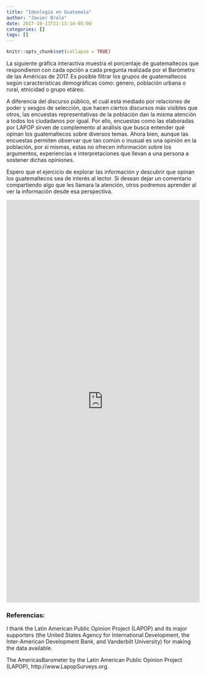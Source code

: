 ```yaml
---
title: "Ideología en Guatemala"
author: "Javier Brolo"
date: 2017-10-13T21:13:14-05:00
categories: []
tags: []
---
```


```r
knitr::opts_chunk$set(collapse = TRUE)
```

La siguiente gráfica interactiva muestra el porcentaje de guatemaltecos que respondieron con cada opción a cada pregunta realizada por el Barómetro de las Américas de 2017. Es posible filtrar los grupos de guatemaltecos según características demográficas como: género, población urbana o rural, etnicidad o grupo etáreo. 

A diferencia del discurso público, el cuál está mediado por relaciones de poder y sesgos de selección, que hacen ciertos discursos más visibles que otros, las encuestas representativas de la población dan la misma atención a todos los ciudadanos por igual. Por ello, encuestas como las elaboradas por LAPOP sirven de complemento al análisis que busca entender qué opinan los guatemaltecos sobre diversos temas. Ahora bien, aunque las encuestas permiten observar que tan común o inusual es una opinión en la población, por si mismas, estas no ofrecen información sobre los argumentos, experiencias e interpretaciones que llevan a una persona a sostener dichas opiniones. 

Espero que el ejercicio de explorar las información y descubrir que opinan los guatemaltecos sea de interés al lector. Si desean dejar un comentario compartiendo algo que les llamara la atención, otros podremos aprender al ver la información desde esa perspectiva.   



<iframe width = "100%" height = "1050px" seamless frameborder = "0" src="https://javierbrolo.shinyapps.io/barplotsurvey/"></iframe>



### Referencias:

I thank the Latin American Public Opinion Project (LAPOP) and its major supporters (the United States Agency for International Development, the Inter-American Development Bank, and Vanderbilt University) for making the data available.

The AmericasBarometer by the Latin American Public Opinion Project (LAPOP), http://www.LapopSurveys.org.
